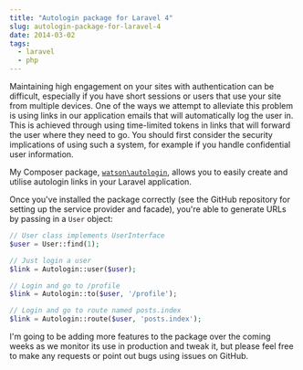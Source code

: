 ```yaml
---
title: "Autologin package for Laravel 4"
slug: autologin-package-for-laravel-4
date: 2014-03-02
tags:
  - laravel
  - php
---
```


Maintaining high engagement on your sites with authentication can be difficult, especially if you have short sessions or users that use your site from multiple devices. One of the ways we attempt to alleviate this problem is using links in our application emails that will automatically log the user in. This is achieved through using time-limited tokens in links that will forward the user where they need to go. You should first consider the security implications of using such a system, for example if you handle confidential user information.

My Composer package, [`watson\autologin`](https://github.com/dwightwatson/autologin), allows you to easily create and utilise autologin links in your Laravel application.

Once you've installed the package correctly (see the GitHub repository for setting up the service provider and facade), you're able to generate URLs by passing in a `User` object:

```php
// User class implements UserInterface
$user = User::find(1);

// Just login a user
$link = Autologin::user($user);

// Login and go to /profile
$link = Autologin::to($user, '/profile');

// Login and go to route named posts.index
$link = Autologin::route($user, 'posts.index');
```

I'm going to be adding more features to the package over the coming weeks as we monitor its use in production and tweak it, but please feel free to make any requests or point out bugs using issues on GitHub.
